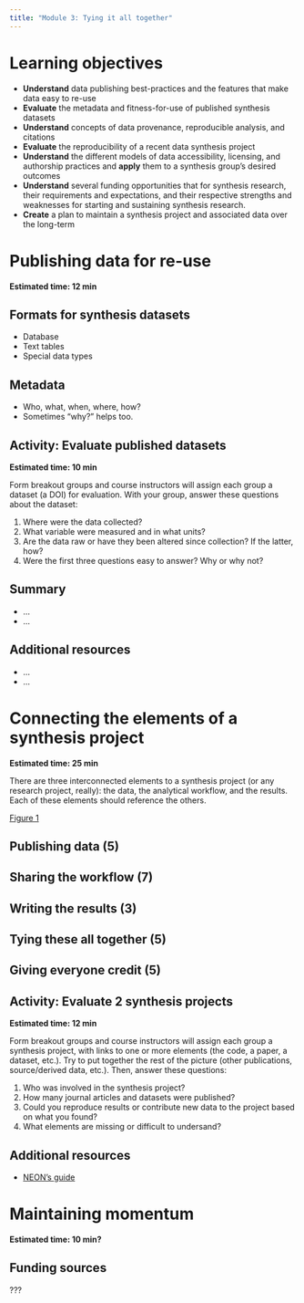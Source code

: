 ```yaml
---
title: "Module 3: Tying it all together"
---
```


# Learning objectives


- **Understand** data publishing best-practices and the features that make data easy to re-use
- **Evaluate** the metadata and fitness-for-use of published synthesis datasets
- **Understand** concepts of data provenance, reproducible analysis, and citations
- **Evaluate** the reproducibility of a recent data synthesis project
- **Understand** the different models of data accessibility, licensing, and authorship practices and **apply** them to a synthesis group’s desired outcomes
- **Understand** several funding opportunities that for synthesis research, their requirements and expectations, and their respective strengths and weaknesses for starting and sustaining synthesis research.
- **Create** a plan to maintain a synthesis project and associated data over the long-term


# Publishing data for re-use

**Estimated time: 12 min**

## Formats for synthesis datasets

* Database
* Text tables
* Special data types

## Metadata

* Who, what, when, where, how?
* Sometimes "why?" helps too.

## Activity: Evaluate published datasets

**Estimated time: 10 min**

Form breakout groups and course instructors will assign each group a dataset (a DOI) for evaluation. With your group, answer these questions about the dataset:

1. Where were the data collected?
2. What variable were measured and in what units?
3. Are the data raw or have they been altered since collection? If the latter, how?
4. Were the first three questions easy to answer? Why or why not?

## Summary

* ...
* ...

## Additional resources

* ...
* ...

# Connecting the elements of a synthesis project

**Estimated time: 25 min**

There are three interconnected elements to a synthesis project (or any research project, really): the data, the analytical workflow, and the results. Each of these elements should reference the others.

[Figure 1](./images/mod3_fig1_tying.png)

## Publishing data (5)

## Sharing the workflow (7)

## Writing the results (3)
 
## Tying these all together (5)

## Giving everyone credit (5)

## Activity: Evaluate 2 synthesis projects

**Estimated time: 12 min**

Form breakout groups and course instructors will assign each group a synthesis project, with links to one or more elements (the code, a paper, a dataset, etc.). Try to put together the rest of the picture (other publications, source/derived data, etc.). Then, answer these questions:

1. Who was involved in the synthesis project?
2. How many journal articles and datasets were published?
3. Could you reproduce results or contribute new data to the project based on what you found?
4. What elements are missing or difficult to undersand?

## Additional resources

* [NEON's guide](https://www.neonscience.org/data-samples/guidelines-policies/publishing-research-outputs)

# Maintaining momentum

**Estimated time: 10 min?**

## Funding sources

???
